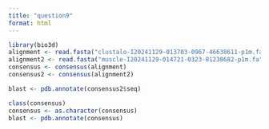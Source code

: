 ```yaml
---
title: "question9"
format: html
---
```


```r
library(bio3d)
alignment <- read.fasta("clustalo-I20241129-013703-0967-46638611-p1m.fa")
alignment2 <- read.fasta("muscle-I20241129-014721-0323-81238682-p1m.fa")
consensus <- consensus(alignment)
consensus2 <- consensus(alignment2)

blast <- pdb.annotate(consensus2$seq)
```

```r
class(consensus)
consensus <- as.character(consensus)
blast <- pdb.annotate(consensus)
```














